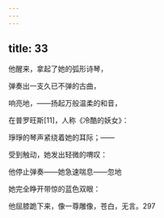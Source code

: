 ```yaml
---
---
---
```

title: 33
---




他醒来，拿起了她的弧形诗琴，

弹奏出一支久已不弹的古曲，

响亮地，——扬起万般温柔的和音，

在普罗旺斯[11]，人称《冷酷的妖女》：

琤琤的琴声紧绕着她的耳际；——

受到触动，她发出轻微的喟叹：

他停止弹奏——她急速喘息——忽地

她完全睁开带惊的蓝色双眼：

他屈膝跪下来，像一尊雕像，苍白，无言。297